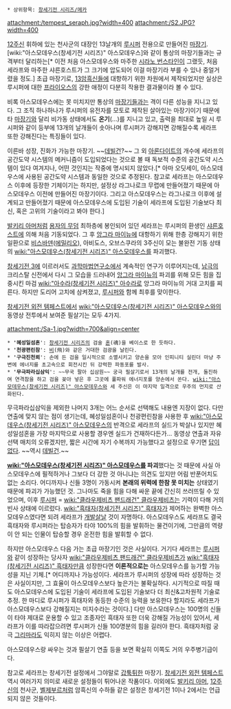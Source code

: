  * 상위항목: [[창세기전 시리즈/메카]]

attachment:/tempest_seraph.jpg?width=400 attachment:/S2.JPG?width=400

[[12주신]] 휘하에 있는 천사군의 대장인 13날개의 [[루시퍼]] 전용으로 만들어진 [[마장기]]. [wiki:"아스모데우스(창세기전 시리즈)" 아스모데우스]와 같이 통상의 마장기들과는 규격부터 달리하는[* 이전 처음 아스모데우스와 마주한 [[시라노 번스타인]]이 그랬듯, 처음 세라프와 마주한 샤른호스트가 그 크기에 압도되어 이걸 마장기라 부를 수 있나 중얼거렸을 정도.] 초급 마장기로, [[13암흑신]]들에 대항하기 위한 차원에서 제작되었지만 실상은 루시퍼에 대한 [[프라이오스]]의 강한 애정이 다분히 작용한 결과물이라 볼 수 있다.

비록 아스모데우스에는 못 미치지만 통상의 [[마장기]]들과는 격이 다른 성능을 지니고 있다. 그 조직 하나하나가 루시퍼의 유전자를 모토로 제작된 살아있는 마장기이기 때문에 타 [[마장기]]와 달리 비가동 상태에서도 '''온기'''(…)를 지니고 있고, 출력을 최대로 높일 시 루시퍼와 같이 등부에 13개의 날개들이 솟아나며 루시퍼가 강해지면 강해질수록 세라프 또한 강해진다는 특징들이 있다.

이른바 성장, 진화가 가능한 마장기. ~~[[데빌건]]?~~ 그 외 [[아론다이트(창세기전 시리즈)|아론다이트]]의 개수에 세라프의 공간도약 시스템의 메커니즘이 도입되었다는 것으로 볼 때 독보적 수준의 공간도약 시스템이 있다 여겨지나, 어떤 것인지는 작중에 명시되지 않았다.[* 아마 오딧세이, 아스모데우스에 사용된 공간도약 시스템과 동일한 것으로 추정된다. 참고로 세라프는 아스모데우스 이후에 등장한 기체이기는 하지만, 설정상 라그나로크 무렵에 만들어졌기 때문에 아스모데우스 이전에 만들어진 마장기이다. 그리고 아스모데우스는 라그나로크 이후에 설계되고 만들어졌기 때문에 아스모데우스에 도입된 기술이 세라프에 도입된 기술보다 최신, 혹은 고위의 기술이라고 봐야 한다.]

[[발키리 아머]]처럼 [[용자의 무덤]] 최하층에 봉인되어 있던 세라프는 루시퍼의 환생인 [[샤른호스트]]에 의해 처음 기동되었다. 그 후 [[앙그라 마이뉴]]에 대항하기 위해 한층 강해지기 위한 일환으로 [[비스바덴]]([[에밀리오]]), 아비도스, 오브스쿠라의 3주신이 모는 불완전 기동 상태의 [[wiki:"아스모데우스(창세기전 시리즈)" 아스모데우스]]를 파괴했다.

[[창세기전 3]]에 이르러서도 [[과학마법연구소]]에서 계속적인 연구가 이루어지는데, [[남극]]의 크리스탈 신전에서 다시 그 모습을 드러내어 [[앙그라 마이뉴]]의 파괴를 위해 모든 힘을 집중시킨 마검 [[wiki:"아수라(창세기전 시리즈)" 아수라]]로 앙그라 마이뉴의 거대 고치를 찌른다. 하지만 도리어 고치에 삼켜졌고, [[루시퍼]]와 함께 최후를 맞이한다.

[[창세기전 외전 템페스트]]에서 [[wiki:"아스모데우스(창세기전 시리즈)" 아스모데우스]]와의 동영상 전투에서 보여준 필살기는 모두 4가지.

attachment:/Sa-1.jpg?width=700&align=center

 * ''''혜성일섬혼'''': [[창세기전 시리즈]]의 검술 [[혼]](魂)을 베이스로 한 듯하다.
 * ''''천광편린참'''': [[비]](飛)와 같은 거대한 검광을 날린다.
 * ''''구극진천뢰'''': 손에 든 검을 일시적으로 소멸시키고 양손을 모아 인피니티 실린더 마냥 주변에 에너지를 초고속으로 회전시킨 뒤 강력한 파동포를 발사.
 * ''''무극파라십삼익'''': ~~무국 팔아 십삼원~~ 궁극 필살기로서 13개의 날개를 전개, 돌진하여 연격참을 하고 검을 꽂아 넣은 후 그곳에 풀파워 에너지포를 양손에서 쏜다. [[wiki:"아스모데우스(창세기전 시리즈)" 아스모데우스]]와 세 주신은 이 마지막 일격으로 우주의 먼지로 산화된다.

무극파라십삼익을 제외한 나머지 3개는 어느 순서로 선택해도 내용엔 지장이 없다. 다만 연출에 맞지 않는 점이 생기는데, 혜성일섬혼이나 천광편린참을 사용한 후 [[wiki:"아스모데우스(창세기전 시리즈)" 아스모데우스]]의 반격으로 세라프의 실드가 박살나 있지만 혜성일섬혼을 가장 마지막으로 사용할 경우엔 실드가 건재하다든가... 동영상 연출과 자유선택 매치의 오류겠지만, 짧은 시간에 자기 수복까지 가능했다고 설정으로 우기면 [[답이 없다]]. ~~역시 [[데빌건]].~~

'''[[wiki:"아스모데우스(창세기전 시리즈)" 아스모데우스]]를 파괴'''했다는 것 때문에 사실 아스모데우스에 필적하거나 그보다 더 강한 것 아니냐는 의견도 있지만 어림 반푼어치도 없는 소리다. 어디까지나 신들 3명이 가동시켜 '''본래의 위력에 한참 못 미치는''' 상태였기 때문에 파괴가 가능했던 것. 그나마도 죽을 힘을 다해 싸운 끝에 간신히 쓰러뜨릴 수 있었으며, 이후 [[루시퍼]] = [[wiki:"클라우제비츠 팬드래건" 클라우제비츠]]는 기력이 다해 거의 빈사 상태에 이르렀다. [[wiki:"흑태자(창세기전 시리즈)" 흑태자]]가 제어하는 완벽한 아스모데우스였다면 되려 세라프가 [[개발살]]날 것이 자명하다. 아스모데우스도 세라프도 결국 흑태자와 루시퍼라는 탑승자가 타야 100%의 힘을 발휘하는 물건이기에, 그만큼의 역량이 안 되는 인물이 탑승할 경우 온전한 힘을 발휘할 수 없다.

하지만 아스모데우스 다음 가는 초급 마장기인 것은 사실이다. 거기다 세라프는 [[루시퍼]]와 같이 성장하는 당사자 [[wiki:"클라우제비츠 팬드래건" 클라우제비츠]]가 [[wiki:"흑태자(창세기전 시리즈)" 흑태자]]만큼 성장한다면 '''이론적으로는''' 아스모데우스를 능가할 가능성을 지닌 기체.[* 어디까지나 가능성이다. 세라프가 루시퍼의 성장에 따라 성장하는 것은 사실이지만, 그 효율이 아스모데우스보다 높은가는 불확실하다. 시기적으로 따질 때도 아스모데우스에 도입된 기술이 세라프에 도입된 기술보다 더 최신&고차원적 기술로 추정. 한 마디로 루시퍼가 흑태자와 동등한 수준의 능력을 보유한다 할지라도 세라프가 아스모데우스보다 강해질지는 미지수라는 것이다.] 다만 아스모데우스는 100명의 신들이 타야 제대로 운용할 수 있고 조종자인 흑태자 또한 더욱 강해질 가능성이 있어서, 세라프가 이를 따라잡으려면 루시퍼가 신들 100명분의 힘을 길러야 한다. 흑태자처럼 궁극 [[그리마]]라도 익히지 않는 이상은 어렵다.

아스모데우스랑 싸우는 것과 필살기 연출 등을 보면 확실히 이쪽도 거의 우주병기급이다.

참고로 세라프는 창세기전 설정에서 그야말로 [[갑툭튀]]한 마장기. [[창세기전 외전 템페스트]] 역시 여러가지 의미로 새로운 설정들이 튀어나온 작품이다. 이외에도 [[발키리 아머]], [[12주신]]의 천사군, [[벨제부르]]처럼 암흑신의 수하들 같은 설정은 창세기전 1이나 2에서는 언급되지 않은 것들이다.
